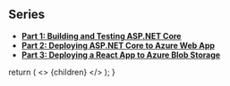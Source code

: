 ## Series
- [**Part 1: Building and Testing ASP.NET Core**](/blog/bit-bucket-pipelines-part-one-building-and-testing-aspnet-core)
- [**Part 2: Deploying ASP.NET Core to Azure Web App**](/blog/bit-bucket-pipelines-part-two-deploying-aspnet-core-to-azure)
- [**Part 3: Deploying a React App to Azure Blob Storage**](/blog/bit-bucket-pipelines-part-three-deploying-static-site-to-azure)

<!-- This default export overrides the default layout ensuring -->
<!--  that the FAQ component isn't wrapped by other elements -->
  return (
    <>
      {children}
    </>
  );
}